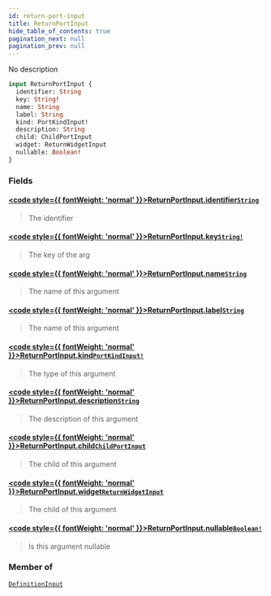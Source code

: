 ```yaml
---
id: return-port-input
title: ReturnPortInput
hide_table_of_contents: true
pagination_next: null
pagination_prev: null
---
```








No description

```graphql
input ReturnPortInput {
  identifier: String
  key: String!
  name: String
  label: String
  kind: PortKindInput!
  description: String
  child: ChildPortInput
  widget: ReturnWidgetInput
  nullable: Boolean!
}
```


### Fields

#### [<code style={{ fontWeight: 'normal' }}>ReturnPortInput.<b>identifier</b></code>](#)<Bullet />[`String`](/docs/schemas/arkitekt/scalars/string) <Badge class="secondary" text="scalar"/>
> The identifier
> 

#### [<code style={{ fontWeight: 'normal' }}>ReturnPortInput.<b>key</b></code>](#)<Bullet />[`String!`](/docs/schemas/arkitekt/scalars/string) <Badge class="secondary" text="non-null"/> <Badge class="secondary" text="scalar"/>
> The key of the arg
> 

#### [<code style={{ fontWeight: 'normal' }}>ReturnPortInput.<b>name</b></code>](#)<Bullet />[`String`](/docs/schemas/arkitekt/scalars/string) <Badge class="secondary" text="scalar"/>
> The name of this argument
> 

#### [<code style={{ fontWeight: 'normal' }}>ReturnPortInput.<b>label</b></code>](#)<Bullet />[`String`](/docs/schemas/arkitekt/scalars/string) <Badge class="secondary" text="scalar"/>
> The name of this argument
> 

#### [<code style={{ fontWeight: 'normal' }}>ReturnPortInput.<b>kind</b></code>](#)<Bullet />[`PortKindInput!`](/docs/schemas/arkitekt/enums/port-kind-input) <Badge class="secondary" text="non-null"/> <Badge class="secondary" text="enum"/>
> The type of this argument
> 

#### [<code style={{ fontWeight: 'normal' }}>ReturnPortInput.<b>description</b></code>](#)<Bullet />[`String`](/docs/schemas/arkitekt/scalars/string) <Badge class="secondary" text="scalar"/>
> The description of this argument
> 

#### [<code style={{ fontWeight: 'normal' }}>ReturnPortInput.<b>child</b></code>](#)<Bullet />[`ChildPortInput`](/docs/schemas/arkitekt/inputs/child-port-input) <Badge class="secondary" text="input"/>
> The child of this argument
> 

#### [<code style={{ fontWeight: 'normal' }}>ReturnPortInput.<b>widget</b></code>](#)<Bullet />[`ReturnWidgetInput`](/docs/schemas/arkitekt/inputs/return-widget-input) <Badge class="secondary" text="input"/>
> The child of this argument
> 

#### [<code style={{ fontWeight: 'normal' }}>ReturnPortInput.<b>nullable</b></code>](#)<Bullet />[`Boolean!`](/docs/schemas/arkitekt/scalars/boolean) <Badge class="secondary" text="non-null"/> <Badge class="secondary" text="scalar"/>
> Is this argument nullable
> 



### Member of

[`DefinitionInput`](/docs/schemas/arkitekt/inputs/definition-input)  <Badge class="secondary" text="input"/>



